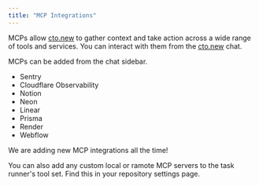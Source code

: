 ```yaml
---
title: "MCP Integrations"
---
```


MCPs allow [cto.new](http://cto.new) to gather context and take action across a wide range of tools and services. You can interact with them from the [cto.new](http://cto.new) chat.

MCPs can be added from the chat sidebar.

- Sentry
- Cloudflare Observability
- Notion
- Neon
- Linear
- Prisma
- Render
- Webflow

We are adding new MCP integrations all the time!

You can also add any custom local or ramote MCP servers to the task runner's tool set. Find this in your repository settings page.